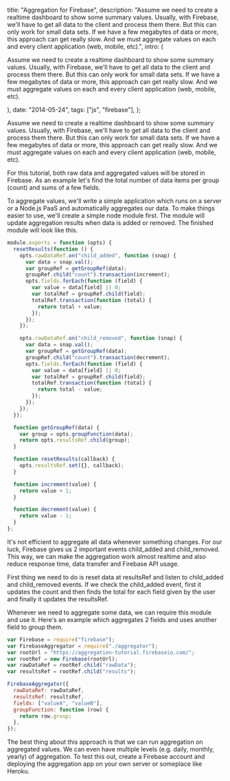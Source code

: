 
  title: "Aggregation for Firebase",
  description:
    "Assume we need to create a realtime dashboard to show some summary  values. Usually, with Firebase, we'll have to get all data to the client  and process them there. But this can only work for small data sets. If  we have a few megabytes of data or more, this approach can get really  slow. And we must aggregate values on each and every client application  (web, mobile, etc).",
  intro: (
    <section>
      <p>
        Assume we need to create a realtime dashboard to show some summary
        values. Usually, with Firebase, we'll have to get all data to the client
        and process them there. But this can only work for small data sets. If
        we have a few megabytes of data or more, this approach can get really
        slow. And we must aggregate values on each and every client application
        (web, mobile, etc).
      </p>
    </section>
  ),
  date: "2014-05-24",
  tags: ["js", "firebase"],
};


Assume we need to create a realtime dashboard to show some summary values. Usually, with Firebase, we'll have to get all data to the client and process them there. But this can only work for small data sets. If we have a few megabytes of data or more, this approach can get really slow. And we must aggregate values on each and every client application (web, mobile, etc).

For this tutorial, both raw data and aggregated values will be stored in Firebase. As an example let's find the total number of data items per group (count) and sums of a few fields.

To aggregate values, we'll write a simple application which runs on a server or a Node.js PaaS and automatically aggregates our data. To make things easier to use, we'll create a simple node module first. The module will update aggregation results when data is added or removed. The finished module will look like this.

```js
module.exports = function (opts) {
  resetResults(function () {
    opts.rawDataRef.on("child_added", function (snap) {
      var data = snap.val();
      var groupRef = getGroupRef(data);
      groupRef.child("count").transaction(increment);
      opts.fields.forEach(function (field) {
        var value = data[field] || 0;
        var totalRef = groupRef.child(field);
        totalRef.transaction(function (total) {
          return total + value;
        });
      });
    });

    opts.rawDataRef.on("child_removed", function (snap) {
      var data = snap.val();
      var groupRef = getGroupRef(data);
      groupRef.child("count").transaction(decrement);
      opts.fields.forEach(function (field) {
        var value = data[field] || 0;
        var totalRef = groupRef.child(field);
        totalRef.transaction(function (total) {
          return total - value;
        });
      });
    });
  });

  function getGroupRef(data) {
    var group = opts.groupFunction(data);
    return opts.resultsRef.child(group);
  }

  function resetResults(callback) {
    opts.resultsRef.set({}, callback);
  }

  function increment(value) {
    return value + 1;
  }

  function decrement(value) {
    return value - 1;
  }
};
```

It's not efficient to aggregate all data whenever something changes. For our luck, Firebase gives us 2 important events child_added and child_removed. This way, we can make the aggregation work almost realtime and also reduce response time, data transfer and Firebase API usage.

First thing we need to do is reset data at resultsRef and listen to child_added and child_removed events. If we check the child_added event, first it updates the count and then finds the total for each field given by the user and finally it updates the resultsRef.

Whenever we need to aggregate some data, we can require this module and use it. Here's an example which aggregates 2 fields and uses another field to group them.

```js
var Firebase = require("firebase");
var FirebaseAggregator = require("./aggregator");
var rootUrl = "https://aggregation-tutorial.firebaseio.com/";
var rootRef = new Firebase(rootUrl);
var rawDataRef = rootRef.child("rawData");
var resultsRef = rootRef.child("results");

FirebaseAggregator({
  rawDataRef: rawDataRef,
  resultsRef: resultsRef,
  fields: ["valueA", "valueB"],
  groupFunction: function (row) {
    return row.group;
  },
});
```

The best thing about this approach is that we can run aggregation on aggregated values. We can even have multiple levels (e.g. daily, monthly, yearly) of aggregation. To test this out, create a Firebase account and deploying the aggregation app on your own server or someplace like Heroku.
